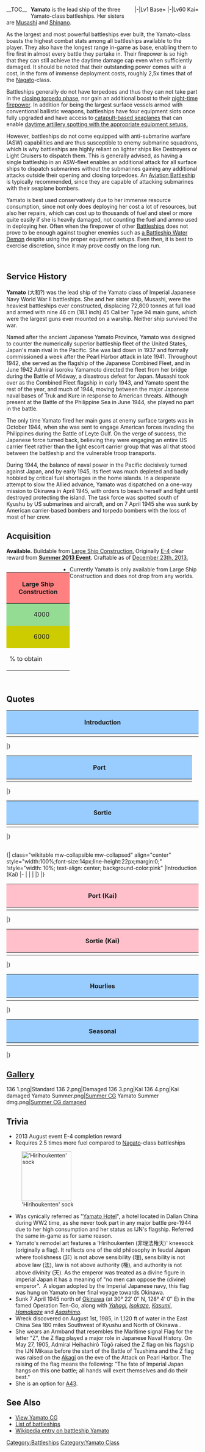 <div style="float:left; margin-right: 10px;">
__TOC__
</div>

<div style="float:right; margin-left: 10px;">
<div style="text-align:center;">
<div style="display:inline-block;">
<tabber>
|-|Lv1 Base= {{KanmusuInfo|ID=131}}
|-|Lv60 Kai= {{KanmusuInfo|ID=136}}
</tabber>
</div>
</div>
</div>

'''Yamato''' is the lead ship of the three Yamato-class battleships. Her sisters are [[Musashi]] and [[Shinano]].

As the largest and most powerful battleships ever built, the Yamato-class boasts the highest combat stats among all battleships available to the player. They also have the longest range in-game as base, enabling them to fire first in almost every battle they partake in. Their firepower is so high that they can still achieve the daytime damage cap even when sufficiently damaged. It should be noted that their outstanding power comes with a cost, in the form of immense deployment costs, roughly 2,5x times that of the [[Nagato]]-class.

Battleships generally do not have torpedoes and thus they can not take part in the [[Combat#Day_Combat|closing torpedo phase]], nor gain an additional boost to their [[Combat#Night_Combat|night-time firepower]]. In addition for being the largest surface vessels armed with conventional ballistic weapons, battleships have four equipment slots once fully upgraded and have access to [[List_of_Seaplanes_by_stats|catapult-based seaplanes]] that can enable [[Combat/Artillery_Spotting|daytime artillery spotting with the appropriate equipment setups.]]

However, battleships do not come equipped with anti-submarine warfare (ASW) capabilities and are thus susceptible to enemy submarine squadrons, which is why battleships are highly reliant on lighter ships like Destroyers or Light Cruisers to dispatch them. This is generally advised, as having a single battleship in an ASW-fleet enables an additional attack for all surface ships to dispatch submarines without the submarines gaining any additional attacks outside their opening and closing torpedoes. An [[List_of_Aviation_Battleships_by_upgraded_maximum_stats|Aviation Battleship]] is typically recommended, since they are capable of attacking submarines with their seaplane bombers.

Yamato is best used conservatively due to her immense resource consumption, since not only does deploying her cost a lot of resources, but also her repairs, which can cost up to thousands of fuel and steel or more quite easily if she is heavily damaged, not counting the fuel and ammo used in deploying her. Often when the firepower of other [[Elitebb|Battleships]] does not prove to be enough against tougher enemies such as [[Battleship_Water_Demon| a Battleship Water Demon]] despite using the proper equipment setups. Even then, it is best to exercise discretion, since it may prove costly on the long run.

<div style="clear: both;">&nbsp;</div>

==Service History==
''{{Main|Wikipedia:Japanese battleship Yamato|l1=Japanese battleship Yamato in Wikipedia}}''

'''Yamato''' (大和?) was the lead ship of the Yamato class of Imperial Japanese Navy World War II battleships. She and her sister ship, Musashi, were the heaviest battleships ever constructed, displacing 72,800 tonnes at full load and armed with nine 46 cm (18.1 inch) 45 Caliber Type 94 main guns, which were the largest guns ever mounted on a warship. Neither ship survived the war.

Named after the ancient Japanese Yamato Province, Yamato was designed to counter the numerically superior battleship fleet of the United States, Japan's main rival in the Pacific. She was laid down in 1937 and formally commissioned a week after the Pearl Harbor attack in late 1941. Throughout 1942, she served as the flagship of the Japanese Combined Fleet, and in June 1942 Admiral Isoroku Yamamoto directed the fleet from her bridge during the Battle of Midway, a disastrous defeat for Japan. Musashi took over as the Combined Fleet flagship in early 1943, and Yamato spent the rest of the year, and much of 1944, moving between the major Japanese naval bases of Truk and Kure in response to American threats. Although present at the Battle of the Philippine Sea in June 1944, she played no part in the battle.

The only time Yamato fired her main guns at enemy surface targets was in October 1944, when she was sent to engage American forces invading the Philippines during the Battle of Leyte Gulf. On the verge of success, the Japanese force turned back, believing they were engaging an entire US carrier fleet rather than the light escort carrier group that was all that stood between the battleship and the vulnerable troop transports.

During 1944, the balance of naval power in the Pacific decisively turned against Japan, and by early 1945, its fleet was much depleted and badly hobbled by critical fuel shortages in the home islands. In a desperate attempt to slow the Allied advance, Yamato was dispatched on a one-way mission to Okinawa in April 1945, with orders to beach herself and fight until destroyed protecting the island. The task force was spotted south of Kyushu by US submarines and aircraft, and on 7 April 1945 she was sunk by American carrier-based bombers and torpedo bombers with the loss of most of her crew.

==Acquisition==
''' Available. ''' Buildable from [[Construction#Large_Ship_Construction|Large Ship Construction.]] Originally [[Summer_2013_Event#E-4_-_.E6.95.B5.E5.A4.A7.E5.9E.8B.E8.B6.85.E5.BC.A9.E7.B4.9A.E6.88.A6.E8.89.A6.E3.82.92.E5.8F.A9.E3.81.91.EF.BC.81Strike_the_enemy_super_dreadnought_battleship.21|E-4]] clear reward from '''[[Summer 2013 Event]]'''. Craftable as of [https://twitter.com/KanColle_STAFF/status/415130190658809856 December 23th, 2013. ]

<div style="float: left;">
{| class="wikitable" style="text-align: center; margin-right: 20px;"
|- style="height: 50px;"
! colspan="4" style="width: 150px; background-color: #FF8080;"| Large Ship Construction
! colspan="2" style="width: 100px;" |[[File:Development material.png]]
|- style="height: 50px;"
! style="width: 25px; background: #94DB94;" |{{Fuel}}
| style="width: 50px; background: #94DB94;" |4000
! style="width: 25px; background: #D9D9D9;" |{{Steel}}
| style="width: 50px; background: #D9D9D9;" |6000
| colspan="2" rowspan="2" |20
|- style="height: 50px;"
! style="background-color: #CC0" |{{Ammo}}
| style="background-color: #CC0;" |6000
! style="background-color: #FB9;" |{{Bauxite}}
| style="background-color: #FB9;" |3000
|-
! colspan="2" style="height: 50px;" |% to obtain
! colspan="3" |~2% [http://kancolle-db.net/ship/131.html?_=1449013401491 &nbsp;] [https://myfleet.moe/entire/sta/book/131 &nbsp;]
|}
</div>


*Currently Yamato is only available from Large Ship Construction and does not drop from any worlds.

<div style="clear: both;">&nbsp;</div>

==Quotes==
{| class="wikitable" align="center" style="width:100%;font-size:14px;line-height:22px;margin:0;"
!style="width: 10%; text-align: center; background-color:#99CCFF" |Introduction
|-
|{{ShipquoteHeader}}
|{{ShipquoteKai
|scenario = Introduction
|origin = 大和型戦艦、一番艦、大和。推して参ります！
|translation = 1st of the Yamato-class battleships, Yamato. Heading forth!
|audio = Yamato-Introduction.ogg
}}
|{{ShipquoteKai
|scenario = Library
|origin = 大和型戦艦一番艦、大和です。
艦隊決戦の切り札として、呉海軍工廠で極秘建造されました。 当時の最高技術の粋を結集されたこの体、二番艦の武蔵とともに、連合艦隊の中枢戦力として頑張ります！
|translation = 1st of the Yamato-class battleships, Yamato.
The armada's trump card, I was made in utmost secrecy at the Kure Naval Yard. With the most up-to-date and sophisticated technology concentrated in my body, along with the 2nd ship, Musashi, I will do my best as the centre of the combined fleet!
|audio = Yamato-Library.ogg
}}
|}
|}

{| class="wikitable mw-collapsible mw-collapsed" align="center" style="width:100%;font-size:14px;line-height:22px;margin:0;"
!style="width: 10%; text-align: center; background-color:#99CCFF" |Port
|-
|{{ShipquoteHeader}}
|{{ShipquoteKai
|scenario = Secretary 1
|origin = 提督、なんでしょう？
|translation = Admiral, what could it be?
|audio = Yamato-Secretary_1.ogg
}}
|{{ShipquoteKai
|scenario =  Secretary 2
|origin = ホテルですって？ち、違います！
|translation = Hotel, you say? N-no, you're wrong!
|audio = Yamato-Secretary_2.ogg
}}
|{{ShipquoteKai
|scenario =  Secretary 3
|origin = あのー？　そんなに気になります？　やっぱり副砲がちょっと多いの？
|translation = Hello~? Are you that interested? Well, is it because there are a lot of secondary guns?
|audio = Yamato-Secretary_3.ogg
}}
|{{ShipquoteKai
|scenario =  Secretary (Idle)
|origin = ん…あ…提督ごめんなさい。主砲ちょっと邪魔ですか？
|translation = Mm... ah... I'm sorry, admiral. Are my main guns in your way?
|audio = Yamato-Idle.ogg
}}
|{{ShipquoteKai
|scenario = Secretary (Married) 
|origin = 
|translation = 
|audio = ?.ogg
}}
|{{ShipquoteKai
|scenario = Wedding
|origin = 
|translation = 
|audio = ?.ogg
}}
|{{ShipquoteKai
|scenario = Show player's score
|origin = 大本営からの通信ですか？
|translation = Communication from the Imperial Headquarters?
|audio = Yamato-Looking_At_Scores.ogg
}}
|{{ShipquoteKai
|scenario = Joining a fleet
|origin = 戦艦大和、連合艦隊、出撃です！
|translation = Battleship Yamato, combined fleet, launching!
|audio = Yamato-Joining_A_Fleet.ogg
}}
|{{ShipquoteKai
|scenario = Equipment 1
|origin = 改造ですね？ありがとうございます！
|translation = Modernisation, yes? Thank you so much!
|audio = Yamato-Equipment_1.ogg
}}
|{{ShipquoteKai
|scenario = Equipment 2
|origin = あ、ありがとうございます！
|translation = T-thank you so much!
|audio = http://en.kancollewiki.net/images/0/02/Yamato-Equipment_2.ogg
}}
{{ShipquoteKai
|scenario = Equipment 3
|origin = 行くわ！
|translation = Off I go!
|audio = http://en.kancollewiki.net/images/0/02/Yamato-Equipment_3.ogg
}}
{{ShipquoteKai
|scenario = Supply
|origin = ありがたく頂きます。
|translation = I am grateful for you assistance.
|audio = Yamato-Supply.ogg
}}
|{{ShipquoteKai
|scenario = Docking (Minor damage)
|origin = ちょっと、お風呂に行ってきます。
|translation = I'm going to the bath for a bit.
|audio = Yamato-Docking_Minor.ogg
}}
|{{ShipquoteKai
|scenario = Docking (Major damage)
|origin = イッタッタ～　ごめんなさい、私がここまでやられるなんて～
|translation = Ow-w-w. I'm sorry, I didn't expect they'd get me that badly~
|audio = Yamato-Docking_Major.ogg
}}
|{{ShipquoteKai
|scenario = Construction
|origin = 新造艦の建造が完了したようです。
|translation = A new ship's construction seems to have been completed.
|audio = Yamato-Construction.ogg
}} 
|} <references/>
|}

{| class="wikitable mw-collapsible mw-collapsed" align="center" style="width:100%;font-size:14px;line-height:22px;margin:0;"
!style="width: 10%; text-align: center; background-color:#99CCFF" |Sortie
|-
|{{ShipquoteHeader}}
|{{ShipquoteKai
|scenario = Starting a sortie
|origin = 戦艦大和、推して参ります。
|translation = Battleship Yamato, heading forth!
|audio = Yamato-Starting_A_Sortie.ogg
}}
|{{ShipquoteKai
|scenario = Returning from sortie
|origin = お疲れ様です。艦隊、帰投しました。
|translation = Thank you for your hard work. The fleet has returned.
|audio = Yamato-Returning_From_Sortie.ogg
}}
|{{ShipquoteKai
|scenario = Battle start
|origin = さぁ、やるわ！砲雷撃戦、用意！
|translation = Yeah, let's go! Naval battle, ready!
|audio = Yamato-Battle_Start.ogg
}}
|{{ShipquoteKai
|scenario = Attack
|origin = 第一・第二主砲、斉射、始め！
|translation = 1st and 2nd cannons, volley fire, start!
|audio = Yamato-Attack.ogg
}}
|{{ShipquoteKai
|scenario = Night battle
|origin = 戦艦大和、夜戦を敢行します！
|translation = Battleship Yamato, starting night battle!
|audio = Yamato-Night_Battle.ogg
}}
|{{ShipquoteKai
|scenario = Night attack
|origin = 夾叉(きょうさ)か･･･うん、次は直撃させます。
|translation = Kyousa, huh... Yes, the next shot will be a direct hit.
|audio = Yamato-Night_Attack.ogg
}}
|{{ShipquoteKai
|scenario = MVP
|origin = 大和が一番ですか。少し晴れがましいですね。次の海戦もお任せ下さいね。
|translation = Yamato is number one? I'm a bit proud of myself. Leave the next sortie to me!
|audio = Yamato-MVP.ogg
}}
|{{ShipquoteKai
|scenario = Minor damage 1
|origin = そ、それで直撃のつもりなの！？
|translation = D-did you think you got a direct hit?
|audio = Yamato-Minor_Damage_1.ogg
}}
|{{ShipquoteKai
|scenario = Minor damage 2
|origin = 傾斜復元しないと…。注水を急いで！
|translation = I'm starting to list... ballast pumps, hurry!
|audio = Yamato-Minor_Damage_2.ogg
}}
|{{ShipquoteKai
|scenario = ≥Moderate damage
|origin = く…こ、こんな所で大和は沈みませんっ…！
|translation = I-in such a place... Yamato... will not sink!
|audio = Yamato-Major_Damage.ogg
}}
{{ShipquoteKai
|scenario = Sunk
|origin = また…逝くのね…総員…最上甲板…武蔵…信濃…あとは頼みます…
|translation = Again... I pass away... all hands... top deck... Musashi... Shinano... I leave the rest to you...
|audio = Yamato-Sunk.ogg
}}
|}
|}

<br>
{| class="wikitable mw-collapsible mw-collapsed" align="center" style="width:100%;font-size:14px;line-height:22px;margin:0;"
!style="width: 10%; text-align: center; background-color:pink" |Introduction (Kai)
|-
|{{ShipquoteHeader}}
|{{ShipquoteKai
|scenario = Introduction (Kai)
|origin = 大和型戦艦、一番艦、大和。推して参ります！
|translation = 1st of the Yamato-class battleships, Yamato. Heading forth!
|audio = Yamato-Introduction.ogg
}}
|{{ShipquoteKai
|scenario = Library (Kai)
|origin = 大和型戦艦一番艦、大和です。
艦隊決戦の切り札として、呉海軍工廠で極秘建造されました。 当時の最高技術の粋を結集されたこの体、二番艦の武蔵とともに、連合艦隊の中枢戦力として頑張ります！
|translation = 1st of the Yamato-class battleships, Yamato.
The armada's trump card, I was made in utmost secrecy at the Kure Naval Yard. With the most up-to-date and sophisticated technology concentrated in my body, along with the 2nd ship, Musashi, I will do my best as the centre of the combined fleet!
|audio = Yamato-Library.ogg
}}
|}
|}

{| class="wikitable mw-collapsible mw-collapsed" align="center" style="width:100%;font-size:14px;line-height:22px;margin:0;"
!style="width: 10%; text-align: center; background-color:pink" |Port (Kai)
|-
|{{ShipquoteHeader}}
|{{ShipquoteKai
|scenario = Secretary 1
|origin = 提督、なんでしょう？
|translation = Admiral, what could it be?
|audio = Yamato-Secretary_1.ogg
}}
|{{ShipquoteKai
|scenario =  Secretary 2
|origin = ホテルですって？ち、違います！
|translation = Hotel, you say? N-no, you're wrong!
|audio = Yamato-Secretary_2.ogg
}}
|{{ShipquoteKai
|scenario =  Secretary 3
|origin = あのー？　そんなに気になります？　やっぱり副砲がちょっと多いの？
|translation = Hello~? Are you that interested? Well, is it because there are a lot of secondary guns?
|audio = Yamato-Secretary_3.ogg
}}
|{{ShipquoteKai
|scenario =  Secretary (Idle)
|origin = ん…あ…提督ごめんなさい。主砲ちょっと邪魔ですか？
|translation = Mm... ah... I'm sorry, admiral. Are my main guns in your way?
|audio = Yamato-Idle.ogg
}}
|{{ShipquoteKai
|scenario = Secretary (Married) 
|origin = 
|translation = 
|audio = ?.ogg
}}
|{{ShipquoteKai
|scenario = Wedding
|origin = 
|translation = 
|audio = ?.ogg
}}
|{{ShipquoteKai
|scenario = Show player's score
|origin = 大本営からの通信ですか？
|translation = Communication from the Imperial Headquarters?
|audio = Yamato-Looking_At_Scores.ogg
}}
|{{ShipquoteKai
|scenario = Joining a fleet
|origin = 戦艦大和、連合艦隊、出撃です！
|translation = Battleship Yamato, combined fleet, launching!
|audio = Yamato-Joining_A_Fleet.ogg
}}
|{{ShipquoteKai
|scenario = Equipment 1
|origin = 改造ですね？ありがとうございます！
|translation = Modernisation, yes? Thank you so much!
|audio = Yamato-Equipment_1.ogg
}}
|{{ShipquoteKai
|scenario = Equipment 2
|origin = あ、ありがとうございます！
|translation = T-thank you so much!
|audio = http://en.kancollewiki.net/images/0/02/Yamato-Equipment_2.ogg
}}
{{ShipquoteKai
|scenario = Equipment 3
|origin = 行くわ！
|translation = Off I go!
|audio = http://en.kancollewiki.net/images/0/02/Yamato-Equipment_3.ogg
}}
{{ShipquoteKai
|scenario = Supply
|origin = ありがたく頂きます。
|translation = I am grateful for you assistance.
|audio = Yamato-Supply.ogg
}}
|{{ShipquoteKai
|scenario = Docking (Minor damage)
|origin = ちょっと、お風呂に行ってきます。
|translation = I'm going to the bath for a bit.
|audio = Yamato-Docking_Minor.ogg
}}
|{{ShipquoteKai
|scenario = Docking (Major damage)
|origin = イッタッタ～　ごめんなさい、私がここまでやられるなんて～
|translation = Ow-w-w. I'm sorry, I didn't expect they'd get me that badly~
|audio = Yamato-Docking_Major.ogg
}}
|{{ShipquoteKai
|scenario = Construction
|origin = 新造艦の建造が完了したようです。
|translation = A new ship's construction seems to have been completed.
|audio = Yamato-Construction.ogg
}} 
|} <references/>
|}

{| class="wikitable mw-collapsible mw-collapsed" align="center" style="width:100%;font-size:14px;line-height:22px;margin:0;"
!style="width: 10%; text-align: center; background-color:pink" |Sortie (Kai)
|-
|{{ShipquoteHeader}}
|{{ShipquoteKai
|scenario = Starting a sortie
|origin = 戦艦大和、推して参ります。
|translation = Battleship Yamato, heading forth!
|audio = Yamato-Starting_A_Sortie.ogg
}}
|{{ShipquoteKai
|scenario = Returning from sortie
|origin = お疲れ様です。艦隊、帰投しました。
|translation = Thank you for your hard work. The fleet has returned.
|audio = Yamato-Returning_From_Sortie.ogg
}}
|{{ShipquoteKai
|scenario = Battle start
|origin = さぁ、やるわ！砲雷撃戦、用意！
|translation = Yeah, let's go! Naval battle, ready!
|audio = Yamato-Battle_Start.ogg
}}
|{{ShipquoteKai
|scenario = Attack
|origin = 第一・第二主砲、斉射、始め！
|translation = 1st and 2nd cannons, volley fire, start!
|audio = Yamato-Attack.ogg
}}
|{{ShipquoteKai
|scenario = Night battle
|origin = 戦艦大和、夜戦を敢行します！
|translation = Battleship Yamato, starting night battle!
|audio = Yamato-Night_Battle.ogg
}}
|{{ShipquoteKai
|scenario = Night attack
|origin = 夾叉(きょうさ)か･･･うん、次は直撃させます。
|translation = Kyousa, huh... Yes, the next shot will be a direct hit.
|audio = Yamato-Night_Attack.ogg
}}
|{{ShipquoteKai
|scenario = MVP
|origin = 大和が一番ですか。少し晴れがましいですね。次の海戦もお任せ下さいね。
|translation = Yamato is number one? I'm a bit proud of myself. Leave the next sortie to me!
|audio = Yamato-MVP.ogg
}}
|{{ShipquoteKai
|scenario = Minor damage 1
|origin = そ、それで直撃のつもりなの！？
|translation = D-did you think you got a direct hit?
|audio = Yamato-Minor_Damage_1.ogg
}}
|{{ShipquoteKai
|scenario = Minor damage 2
|origin = 傾斜復元しないと…。注水を急いで！
|translation = I'm starting to list... ballast pumps, hurry!
|audio = Yamato-Minor_Damage_2.ogg
}}
|{{ShipquoteKai
|scenario = ≥Moderate damage
|origin = く…こ、こんな所で大和は沈みませんっ…！
|translation = I-in such a place... Yamato... will not sink!
|audio = Yamato-Major_Damage.ogg
}}
{{ShipquoteKai
|scenario = Sunk
|origin = また…逝くのね…総員…最上甲板…武蔵…信濃…あとは頼みます…
|translation = Again... I pass away... all hands... top deck... Musashi... Shinano... I leave the rest to you...
|audio = Yamato-Sunk.ogg
}}
|}
|}

{| class="wikitable mw-collapsible mw-collapsed" align="center" style="width:100%;font-size:14px;line-height:22px;"
!style="width: 10%; text-align: center; background-color:#99CCFF" |Hourlies
|-
|{{ShipquoteHeader}}
|{{ShipquoteKai
|scenario = 0000
|origin = マルマルマルマル。深夜ですね。
|translation = 0000. It's night-time.
|audio = Yamato_Kai-00.ogg
}}
|{{ShipquoteKai
|scenario = 0100
|origin = マルヒトマルマル。提督、そろそろお休みにならないと。
|translation = 	0100. Admiral, shouldn't you be going to bed soon?
|audio = Yamato_Kai-01.ogg
}}
|{{ShipquoteKai
|scenario = 0200
|origin = 提督？まだ寝なくて大丈夫ですか？現在時刻マルフタマルマルです。
|translation = Admiral? Not going to bed, are you okay? It is now 0200.
|audio = Yamato_Kai-02.ogg
}}
|{{ShipquoteKai
|scenario = 0300
|origin = マルサンマルマル。そろそろ流石にお疲れじゃないですか？
|translation = 0300. At this time, certainly shoulnd't you be tired?
|audio = Yamato_Kai-03.ogg
}}
|{{ShipquoteKai
|scenario = 0400
|origin = 現在時刻マルヨンマルマルです。提督、そろそろ朝になっちゃいます。
|translation = 	It is now 0400. Admiral, it will soon be morning.
|audio = Yamato_Kai-04.ogg
}}
|{{ShipquoteKai
|scenario = 0500
|origin = 提督、マルゴーマルマルです。空が白み始めてきちゃいましたね。
|translation = Admiral, 0500. The sky is becoming white now.
|audio = Yamato_Kai-05.ogg
}}
|{{ShipquoteKai
|scenario = 0600
|origin = 朝です。マルロクマルマル。提督、朝は本当に御早いですね。
|translation = It's Morning. 0600. Admiral, the morning really came quickly, didn't it?
|audio = Yamato_Kai-06.ogg
}}
|{{ShipquoteKai
|scenario = 0700
|origin = マルナナマルマル、朝食の時間。大和ホテル自慢のコンソメ御飲みになります？
|translation = 0700, Breakfast time. How about some of Hotel Yamato's famous consomme?
|audio = Yamato_Kai-07.ogg
}}
|{{ShipquoteKai
|scenario = 0800
|origin = 現在時刻マルハチマルマルです。連合艦隊旗艦としてそろそろ動きますね。
|translation = It is now 0800. The combined fleet will be moving soon.
|audio = Yamato_Kai-08.ogg
}}
|{{ShipquoteKai
|scenario = 0900
|origin = マルキュウマルマルです。提督、今日の作戦行動はどうされますか？
|translation = 0900. Admiral, how is today's battle mobilisation going?
|audio = Yamato_Kai-09.ogg
}}
|{{ShipquoteKai
|scenario = 1000
|origin = 提督、他の艦隊の運用はどうされます？時刻は今、ヒトマルマルマルです。
|translation = Admiral, how are the other fleets? It is currently 1000.
|audio = Yamato_Kai-10.ogg
}}
|{{ShipquoteKai
|scenario = 1100
|origin = ヒトヒトマルマル。そろそろ昼食の準備をしないと…。何がいいですか？
|translation = 1100. I have to start preparing for lunch soon... What would be good?
|audio = Yamato_Kai-11.ogg
}}
|{{ShipquoteKai
|scenario = 1200
|origin = ヒトフタマルマル　ランチタイムに大和ホテル自慢の…あぁ…ホテルじゃないです
|translation = 	1200. Hotel Yamato's famous lunch time's... wait, I'm not a hotel.
|audio = Yamato_Kai-12.ogg
}}
|{{ShipquoteKai
|scenario = 1300
|origin = ヒトサンマルマル、です。食後は少し眠くなりますね。
|translation = It's 1300. You get a bit tired after eating, yes?
|audio = Yamato_Kai-13.ogg
}}
|{{ShipquoteKai
|scenario = 1400
|origin = ヒトヨンマルマルです。ふぁ～…はっ！あ、寝てませんよ！？
|translation = 1400. Zzz... ah! I-I'm not asleep!
|audio = Yamato_Kai-14.ogg
}}
|{{ShipquoteKai
|scenario = 1500
|origin = ヒトゴーマルマル。提督、ラムネでも飲まれますか？
|translation = 1500. Admiral, will you have a Ramune?
|audio = Yamato_Kai-15.ogg
}}
|{{ShipquoteKai
|scenario = 1600
|origin = ヒトロクマルマル。そろそろ夕暮れ時ですね。
|translation = 1600. It's just becoming dusk.
|audio = Yamato_Kai-16.ogg
}}
|{{ShipquoteKai
|scenario = 1700
|origin = ヒトナナマルマル、提督、そろそろ日が暮れて来ました。
|translation = 1700, Admiral, it's almost time for the sunset.
|audio = Yamato_Kai-17.ogg
}}
|{{ShipquoteKai
|scenario = 1800
|origin = 現在時刻ヒトハチマルマルです。今日は半舷上陸にしちゃいます？
|translation = It is now 1800. Shall we let half the ship go ashore today?
|audio = Yamato_Kai-18.ogg
}}
|{{ShipquoteKai
|scenario = 1900
|origin = ヒトキュウマルマル。艦隊執務はここまでにして、お夕食にしましょう。
|translation = 1900. The fleet work has ended, let's have dinner.
|audio = Yamato_Kai-19.ogg
}}
|{{ShipquoteKai
|scenario = 2000
|origin = フタマルマルマルです。ディナーはフルコースですよー、なんたって大和ホテルの…
|translation = 2000. Dinner is a full course~, after all, Hotel Yamato's...
|audio = Yamato_Kai-20.ogg
}}
|{{ShipquoteKai
|scenario = 2100
|origin = フタヒトマルマル。提督、大和の居住性、いかがでしょうか？
|translation = 2100. Admiral, why not partake of Yamato's livability?
|audio = Yamato_Kai-21.ogg
}}
|{{ShipquoteKai
|scenario = 2200
|origin = 現在時刻、フタフタマルマルです。そろそろお風呂タイムかな？
|translation = It is now 2200. Time for a bath, yes?
|audio = Yamato_Kai-22.ogg
}}
|{{ShipquoteKai
|scenario = 2300
|origin = 時刻はフタサンマルマルです。提督、本日も一日、本当にお疲れ様でした。
|translation = It is 2300. Admiral, today, as always, thank you for your hard work.
|audio = Yamato_Kai-23.ogg
}}
|}
|}

{| class="wikitable mw-collapsible mw-collapsed" align="center" style="width:100%;font-size:14px;line-height:22px;"
!style="width: 10%; text-align: center; background-color:#99CCFF" |Seasonal
|-
|{{ShipquoteHeader}}
|{{ShipquoteKai
|scenario = [[Seasonal/Spring_Peach_Festival_2016|Spring Peach Festival 2016]]
|origin = 提督、雛祭りですか？あら、可愛い！良いですねぇ～武蔵、何を照れてるの？良いじゃない、ね？
|translation = Admiral, it's the Hinamatsuri right? Oh my how cute! This is gre-Musashi, what are you acting so shy for? That's no good, right?
|audio = Yamato_Peach_2016_Sec1.ogg
}}
|{{ShipquoteKai
|scenario = [[Seasonal/White_Day_2016|White Day 2016]]
|origin = 提督！いいんですか、大和もいただいて？すみません。ありがとうございます。いただきますね。来年は頑張りますから！
|translation = Admiral! Is is alright, for Yamato to take these? I'm sorry. Thank you very much. I humbly accept. I'll do my best next year!
|audio = Yamato_White_Day_2016.ogg
}}
|{{ShipquoteKai
|scenario = [[Seasonal/Third_Anniversary|Third Anniversary]]
|origin = 提督、艦隊は三周年を迎えました。おめでとうございます！　大和も、大和も嬉しいです！　ラムネで、乾杯しましょう♪
|translation = Admiral, the fleet is celebrating the third anniversary. Congratulations! Yamato, Yamato is glad too! Let's have a Ramune toast.
|audio = ?.ogg
}}
|{{ShipquoteKai
|scenario = [[Seasonal/Rainy_Season_2016|Rainy Season 2016]]
|origin = アイオワ、さん？　あ、可愛いですね、そのてるてる坊主。ね、良かったら一緒に作りましょ？　大和のはね、ここをこうして…
|translation = 	Iowa-san? Ah, that teruteru bozu, it's so cute. Hey, if you'd like, could we make one together. When I make them, I do it this way...
|audio = ?.ogg
}}
|{{ShipquoteKai
|scenario = [[Seasonal/Summer_2016|Summer 2016]]
|origin = 提督、そんなに見ないで下さい。赤と白で少し派手だったかしら…そ、そうですか？　なら、良かったです。提督、ご一緒に♪
|translation = Admiral, please don't stare. I feel the red and white is a bit flashy... Is, is that so? That's good then. Admiral, come with me♪
|audio = ?.ogg
}}
|{{ShipquoteKai
|scenario = [[Seasonal/Autumn_2016|Autumn 2016]]
|origin = 提督、秋ですね。秋は食べ物が美味しい季節。私も「新しいフルコース」考えちゃいますね！
|translation = Admiral, it's autumn. Autumn is the season of delicious food. I've also got a 'New Full Course' thought up.
|audio = ?.ogg
}}
|{{ShipquoteKai
|scenario = [[Seasonal/Saury_2016|Saury 2016]]
|origin = 秋刀魚？秋刀魚漁支援ですか？了解しました。この戦艦大和、北方海域に向かいましょう！
|translation = Saury? Saury fishing support is it? Roger that! Battleship Yamato, heading for the Northern Waters!
|audio = Yamato_Sec1_Saury_2016.mp3
}}
|{{ShipquoteKai
|scenario = [[Seasonal/Christmas_2016|Christmas 2016]]
|origin = メリクリスマス！提督、大和放水じゃフールポワーでクリスマススペシャルデーナーをごよいしました！七恋情を焼きあいましたよ。あ？あれ？瑞鶴さん？
|translation = Merry Christmas! Admiral, Yamato used her full power to make a special Christmas dinner! I've roasted us a turkey. Oh? Huh? Zuikaku-san?
|audio = ?.ogg
}}
|{{ShipquoteKai
|scenario = [[Seasonal/New_Year_2016|New Year 2016]]
|origin = わぁ、Happy New Year！！提督ぅ、New Yearも、金剛型高速戦艦を、よろしくお願いしマース！！
|translation = Ah… Happy New Year! Admiral, please take good care of the Kongou fast battleships in the New Year as well!
|audio = Kongou_kai_ni_New_Years_Day_2016.ogg
}}
|{{ShipquoteKai
|scenario = [[Seasonal/End_of_Year_2016|End of Year 2016]]
|origin = 鳳翔さん、これわどこしまえば。。。あ、そこですね？了解です。はあ、大掃除は大変。提督は大和に任せて、ゆっくりしてくださいね？
|translation = Houshou-san, where does this go... Ah, over there right? Roger that. Haa, spring cleaning is hard work. Admiral, just leave everything to me and don't worry alright?
|audio = Yamato_End_Of_Year_2016_Sec1.mp3
}}
{{ShipquoteKai
|scenario = [[Seasonal/New_Year_2017|New Year 2017]]
|origin = 提督、新年あけましておめでとうございます。本年も大和と第一戦隊をどうぞよろしくおねがいします。さあ、いきましょう。
|translation = Admiral, Happy New Year. Please look after me and the 1st Fleet this year. Come, let's go.
|audio = Yamato_New_Year_2017_sec1.mp3
}}
|}
|}

{{clear}}

==[[Yamato/Gallery|Gallery]]==
<gallery>
136 1.png|Standard
136 2.png|Damaged
136 3.png|Kai
136 4.png|Kai damaged
Yamato Summer.png|[[Seasonal/Summer_2016|Summer CG]]
Yamato Summer dmg.png|[[Seasonal/Summer_2016|Summer CG damaged]]
</gallery>

==Trivia==
*2013 August event E-4 completion reward
*Requires 2.5 times more fuel compared to [[Nagato]]-class battleships
[[File:Sock.jpg|right|130px|'Hirihoukenten' sock]]
*Was cynically referred as "[http://en.wikipedia.org/wiki/Yamato_Hotel Yamato Hotel]", a hotel located in Dalian China during WW2 time, as she never took part in any major battle pre-1944 due to her high consumption and her status as IJN's flagship. Referred the same in-game as for same reason.  
* Yamato's remodel art features a 'Hirihoukenten (非理法権天)' kneesock (originally a flag). It reflects one of the old philosophy in feudal Japan where foolishness (非) is not above sensibility (理), sensibility is not above law (法), law is not above authority (権), and authority is not above divinity (天). As the emperor was treated as a divine figure in imperial Japan it has a meaning of "no men can oppose the (divine) emperor".  A slogan adopted by the Imperial Japanese navy, this flag was hung on Yamato on her final voyage towards Okinawa.
*Sunk 7 April 1945 north of [http://en.wikipedia.org/wiki/Okinawa Okinawa] (at 30° 22′ 0″ N, 128° 4′ 0″ E) in the famed Operation Ten-Go, along with ''[[Yahagi]]'', ''[[Isokaze]]'', ''[[Kasumi]]'', ''[[Hamakaze]]'' and ''[[Asashimo]]''.
* Wreck discovered on August 1st, 1985, in 1,120 ft of water in the East China Sea 180 miles Southwest of Kyushu and North of Okinawa .
*She wears an Armband that resembles the Maritime signal Flag for the letter "Z", the Z flag played a major role in Japanese Naval History. On May 27, 1905, Admiral Heihachirō Tōgō raised the Z flag on his flagship the IJN Mikasa before the start of the Battle of Tsushima and the Z flag was raised on the [[Akagi]] on the eve of the Attack on Pearl Harbor. The raising of the flag means the following: "The fate of Imperial Japan hangs on this one battle; all hands will exert themselves and do their best."
*She is an option for [[Quests#A43|A43]].

==See Also==
*[[Yamato/Gallery|View Yamato CG]]
*[[EliteBB|List of battleships]]
*[[wikipedia:Japanese_battleship_Yamato|Wikipedia entry on battleship Yamato]]

{{shiplist}}

[[Category:Battleships]]
[[Category:Yamato Class]]